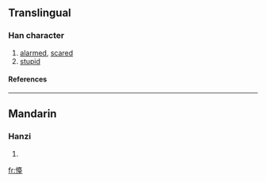 ==Translingual==
===Han character===
{{Han char|rn=61|rad=心|as=14|sn=17|four=|canj=心土口土 (PGRG)}}
# [[alarmed]], [[scared]]
# [[stupid]]
====References====
{{Han ref|kx=0406.320|dkj=11371|hdz=42364.060|uh=61DB|ud=25051}}

----
==Mandarin==
===Hanzi===
{{cmn-hanzi|pin=[[dāi]] ([[dai1]])|wg=tai<sup>1</sup>}}
# {{defn|Mandarin}}

[[fr:懛]]